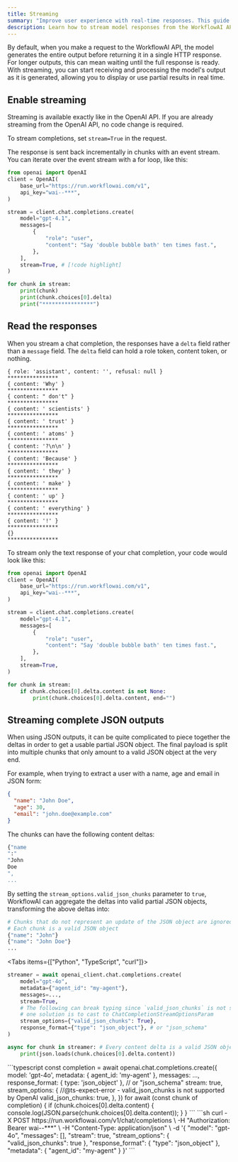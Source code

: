 ```yaml
---
title: Streaming
summary: "Improve user experience with real-time responses. This guide shows you how to enable streaming to receive and process model outputs as they are generated."
description: Learn how to stream model responses from the WorkflowAI API using server-sent events.
---
```



By default, when you make a request to the WorkflowAI API, the model generates the entire output before returning it in a single HTTP response. For longer outputs, this can mean waiting until the full response is ready. With streaming, you can start receiving and processing the model's output as it is generated, allowing you to display or use partial results in real time.

## Enable streaming

<Callout type='success'>
  Streaming is available exactly like in the OpenAI API. If you are already streaming from the OpenAI API, no code change is required.
</Callout>

To stream completions, set `stream=True` in the request.

The response is sent back incrementally in chunks with an event stream. You can iterate over the event stream with a for loop, like this:

```python
from openai import OpenAI
client = OpenAI(
    base_url="https://run.workflowai.com/v1",
    api_key="wai--***",
)

stream = client.chat.completions.create(
    model="gpt-4.1",
    messages=[
        {
            "role": "user",
            "content": "Say 'double bubble bath' ten times fast.",
        },
    ],
    stream=True, # [!code highlight]
)

for chunk in stream:
    print(chunk)
    print(chunk.choices[0].delta)
    print("****************")
```

## Read the responses

When you stream a chat completion, the responses have a `delta` field rather than a `message` field. The `delta` field can hold a role token, content token, or nothing.

```
{ role: 'assistant', content: '', refusal: null }
****************
{ content: 'Why' }
****************
{ content: " don't" }
****************
{ content: ' scientists' }
****************
{ content: ' trust' }
****************
{ content: ' atoms' }
****************
{ content: '?\n\n' }
****************
{ content: 'Because' }
****************
{ content: ' they' }
****************
{ content: ' make' }
****************
{ content: ' up' }
****************
{ content: ' everything' }
****************
{ content: '!' }
****************
{}
****************
```

To stream only the text response of your chat completion, your code would look like this:

```python
from openai import OpenAI
client = OpenAI(
    base_url="https://run.workflowai.com/v1",
    api_key="wai--***",
)

stream = client.chat.completions.create(
    model="gpt-4.1",
    messages=[
        {
            "role": "user",
            "content": "Say 'double bubble bath' ten times fast.",
        },
    ],
    stream=True,
)

for chunk in stream:
    if chunk.choices[0].delta.content is not None:
        print(chunk.choices[0].delta.content, end="")
```

## Streaming complete JSON outputs

When using JSON outputs, it can be quite complicated to piece together the deltas in order to get a usable partial JSON object. The final payload is split into multiple chunks that only amount to a valid JSON object at the very end.

For example, when trying to extract a user with a name, age and email in JSON form:

```json
{
  "name": "John Doe",
  "age": 30,
  "email": "john.doe@example.com"
}
```

The chunks can have the following content deltas:

```sh
{"name
":"
"John
Doe
",
...
```

By setting the `stream_options.valid_json_chunks` parameter to `true`, WorkflowAI can aggregate the deltas into valid partial JSON objects, transforming the above deltas into:

```sh
# Chunks that do not represent an update of the JSON object are ignored
# Each chunk is a valid JSON object
{"name": "John"}
{"name": "John Doe"}
...
```

<Tabs items={["Python", "TypeScript", "curl"]}>
<Tab>

```python
streamer = await openai_client.chat.completions.create(
    model="gpt-4o",
    metadata={"agent_id": "my-agent"},
    messages=...,
    stream=True,
    # The following can break typing since `valid_json_chunks` is not supported by OpenAI,
    # one solution is to cast to ChatCompletionStreamOptionsParam
    stream_options={"valid_json_chunks": True},
    response_format={"type": "json_object"}, # or "json_schema"
)

async for chunk in streamer: # Every content delta is a valid JSON object
    print(json.loads(chunk.choices[0].delta.content))
```

</Tab>
<Tab>
```typescript
const completion = await openai.chat.completions.create({
    model: 'gpt-4o',
    metadata: { agent_id: 'my-agent' },
    messages: ...,
    response_format: { type: 'json_object' }, // or "json_schema"
    stream: true,
    stream_options: {
      //@ts-expect-error - valid_json_chunks is not supported by OpenAI
      valid_json_chunks: true,
    },
})
for await (const chunk of completion) {
    if (chunk.choices[0].delta.content) {
        console.log(JSON.parse(chunk.choices[0].delta.content));
    }
}
```
</Tab>
<Tab>
```sh
curl -X POST https://run.workflowai.com/v1/chat/completions \
  -H "Authorization: Bearer wai--***" \
  -H "Content-Type: application/json" \
  -d '{
    "model": "gpt-4o",
    "messages": [],
    "stream": true,
    "stream_options": {
      "valid_json_chunks": true
    },
    "response_format": {
      "type": "json_object"
    },
    "metadata": {
      "agent_id": "my-agent"
    }
}'
```
</Tab>
</Tabs>

